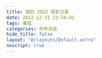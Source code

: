 ---
title: 我的 2022 观影记录
date: 2022-12-31 23:54:42
tags: 番组
categories: 年终总结
hide_title: false
layout: "@/layouts/Default.astro"
noscript: true
---


<Index />
